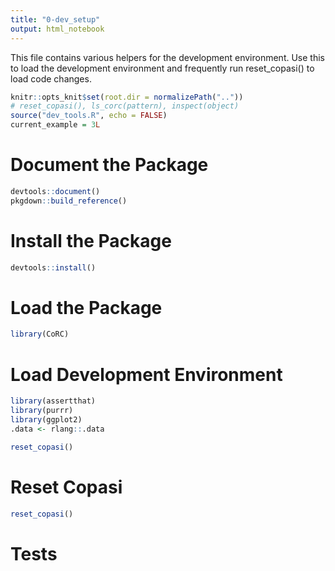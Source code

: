 ```yaml
---
title: "0-dev_setup"
output: html_notebook
---
```


This file contains various helpers for the development environment.
Use this to load the development environment and frequently run reset_copasi() to load code changes.

```r
knitr::opts_knit$set(root.dir = normalizePath(".."))
# reset_copasi(), ls_corc(pattern), inspect(object)
source("dev_tools.R", echo = FALSE)
current_example = 3L
```

# Document the Package

```r
devtools::document()
pkgdown::build_reference()
```

# Install the Package

```r
devtools::install()
```

# Load the Package

```r
library(CoRC)
```

# Load Development Environment

```r
library(assertthat)
library(purrr)
library(ggplot2)
.data <- rlang::.data

reset_copasi()
```

# Reset Copasi

```r
reset_copasi()
```

# Tests

```r

```
